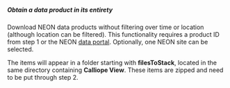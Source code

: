 ##### Obtain a data product in its entirety

Download NEON data products without filtering over time or location (although location can be filtered). This functionality requires a product ID from step 1 or the NEON [data portal](http://data.neonscience.org/static/browse.html). Optionally, one NEON site can be selected.

The items will appear in a folder starting with **filesToStack**, located in the same directory containing **Calliope View**. These items are zipped and need to be put through step 2.


